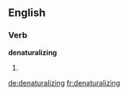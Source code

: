 
==English==

===Verb===
'''denaturalizing'''

# {{present participle of|[[denaturalize]]}}

[[de:denaturalizing]]
[[fr:denaturalizing]]